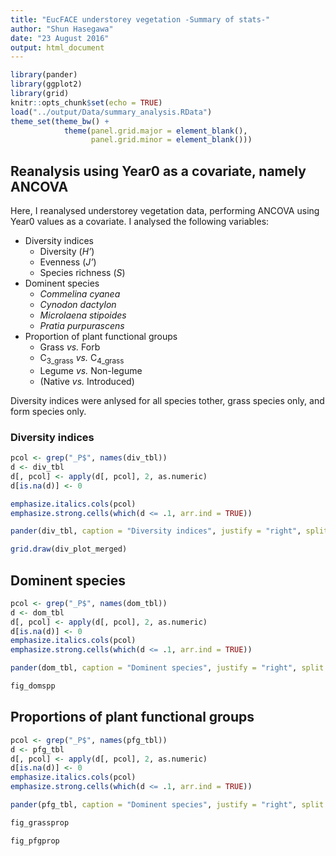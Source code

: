 ```yaml
---
title: "EucFACE understorey vegetation -Summary of stats-"
author: "Shun Hasegawa"
date: "23 August 2016"
output: html_document
---
```


```r
library(pander)
library(ggplot2)
library(grid)
knitr::opts_chunk$set(echo = TRUE)
load("../output/Data/summary_analysis.RData")
theme_set(theme_bw() + 
            theme(panel.grid.major = element_blank(), 
                  panel.grid.minor = element_blank()))

```

## Reanalysis using Year0 as a covariate, namely ANCOVA

Here, I reanalysed understorey vegetation data, performing ANCOVA using Year0 values as a covariate. I analysed the following variables:

* Diversity indices
    + Diversity (*H'*)
    + Evenness (*J'*)
    + Species richness (*S*)
* Dominent species
    + _Commelina cyanea_
    + _Cynodon dactylon_
    + _Microlaena stipoides_
    + _Pratia purpurascens_
* Proportion of plant functional groups
    + Grass *vs.* Forb
    + C~3\_grass~ *vs.* C~4\_grass~
    + Legume *vs.* Non-legume
    + (Native *vs.* Introduced)

Diversity indices were anlysed for all species tother, grass species only, and form species only. 

### Diversity indices

```r
pcol <- grep("_P$", names(div_tbl))
d <- div_tbl
d[, pcol] <- apply(d[, pcol], 2, as.numeric)
d[is.na(d)] <- 0

emphasize.italics.cols(pcol)
emphasize.strong.cells(which(d <= .1, arr.ind = TRUE))

pander(div_tbl, caption = "Diversity indices", justify = "right", split.table = Inf, keep.line.breaks = TRUE)
```

```r
grid.draw(div_plot_merged)
```

## Dominent species

```r
pcol <- grep("_P$", names(dom_tbl))
d <- dom_tbl
d[, pcol] <- apply(d[, pcol], 2, as.numeric)
d[is.na(d)] <- 0
emphasize.italics.cols(pcol)
emphasize.strong.cells(which(d <= .1, arr.ind = TRUE))

pander(dom_tbl, caption = "Dominent species", justify = "right", split.table = Inf, keep.line.breaks = TRUE)
```

```r
fig_domspp
```

## Proportions of plant functional groups

```r
pcol <- grep("_P$", names(pfg_tbl))
d <- pfg_tbl
d[, pcol] <- apply(d[, pcol], 2, as.numeric)
d[is.na(d)] <- 0
emphasize.italics.cols(pcol)
emphasize.strong.cells(which(d <= .1, arr.ind = TRUE))

pander(pfg_tbl, caption = "Dominent species", justify = "right", split.table = Inf, keep.line.breaks = TRUE)

```

```r
fig_grassprop
```

```r
fig_pfgprop
```


